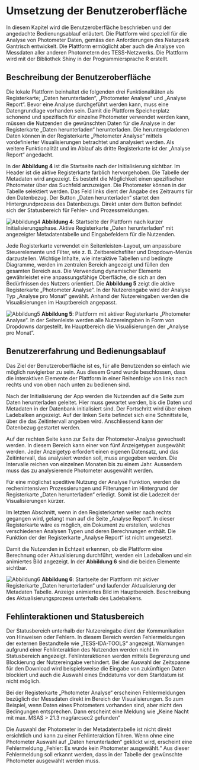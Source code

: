 # Umsetzung der Benutzeroberfläche

In diesem Kapitel wird die Benutzeroberfläche beschrieben und der angedachte Bedienungsablauf erläutert. Die Plattform wird speziell für die Analyse von Photometer Daten, gemäss den Anforderungen des Naturpark Gantrisch entwickelt. Die Plattform ermöglicht aber auch die Analyse von Messdaten aller anderen Photometern des TESS-Netzwerks. Die Plattform wird mit der Bibliothek Shiny in der Programmiersprache R erstellt.

## Beschreibung der Benutzeroberfläche

Die lokale Plattform beinhaltet die folgenden drei Funktionalitäten als Registerkarte; „Daten herunterladen“, „Photometer Analyse“ und „Analyse Report“. Bevor eine Analyse durchgeführt werden kann, muss eine Datengrundlage vorhanden sein. Damit die Plattform Speicherplatz schonend und spezifisch für einzelne Photometer verwendet werden kann, müssen die Nutzenden die gewünschten Daten für die Analyse in der Registerkarte „Daten herunterladen“ herunterladen. Die heruntergeladenen Daten können in der Registerkarte „Photometer Analyse“ mittels vordefinierter Visualisierungen betrachtet und analysiert werden. Als weitere Funktionalität und im Ablauf als dritte Registerkarte ist der „Analyse Report“ angedacht.

In der **Abbildung 4** ist die Startseite nach der Initialisierung sichtbar. Im Header ist die aktive Registerkarte farblich hervorgehoben. Die Tabelle der Metadaten wird angezeigt. Es besteht die Möglichkeit einen spezifischen Photometer über das Suchfeld anzuzeigen. Die Photometer können in der Tabelle selektiert werden. Das Feld links dient der Angabe des Zeitraums für den Datenbezug. Der Button „Daten herunterladen“ startet den Hintergrundprozess des Datenbezugs. Direkt unter dem Button befindet sich der Statusbereich für Fehler- und Prozessmeldungen.

![Abbildung4](/documentary/startseite_plattfomr_4.png)
**Abbildung 4**: Startseite der Plattform nach kurzer Initialisierungsphase. Aktive Registerkarte „Daten herunterladen“ mit angezeigter Metadatentabelle und Eingabefeldern für die Nutzenden.

Jede Registerkarte verwendet ein Seitenleisten-Layout, um anpassbare Steuerelemente und Filter, wie z. B. Zeitbereichsfilter und Dropdown-Menüs darzustellen. Wichtige Inhalte, wie interaktive Tabellen und bedingte Diagramme, werden im zentralen Bereich angezeigt und füllen den gesamten Bereich aus. Die Verwendung dynamischer Elemente gewährleistet eine anpassungsfähige Oberfläche, die sich an den Bedürfnissen des Nutzers orientiert. Die **Abbildung 5** zeigt die aktive Registerkarte „Photometer Analyse“. In der Nutzereingabe wird der Analyse Typ „Analyse pro Monat“ gewählt. Anhand der Nutzereingaben werden die Visualisierungen im Hauptbereich angepasst.

![Abbildung5](/documentary/Photometer_Analyse_5.png)
**Abbildung 5**: Plattform mit aktiver Registerkarte „Photometer Analyse“. In der Seitenleiste werden alle Nutzereingaben in Form von Dropdowns dargestellt. Im Hauptbereich die Visualisierungen der „Analyse pro Monat“.

## Benutzererfahrung und Bedienungsablauf

Das Ziel der Benutzeroberfläche ist es, für alle Benutzenden so einfach wie möglich navigierbar zu sein. Aus diesem Grund wurde beschlossen, dass die interaktiven Elemente der Plattform in einer Reihenfolge von links nach rechts und von oben nach unten zu bedienen sind.

Nach der Initialisierung der App werden die Nutzenden auf die Seite zum Daten herunterladen geleitet. Hier muss gewartet werden, bis die Daten und Metadaten in der Datenbank initialisiert sind. Der Fortschritt wird über einen Ladebalken angezeigt. Auf der linken Seite befindet sich eine Schnittstelle, über die das Zeitintervall angeben wird. Anschliessend kann der Datenbezug gestartet werden.

Auf der rechten Seite kann zur Seite der Photometer-Analyse gewechselt werden. In diesem Bereich kann einer von fünf Anzeigetypen ausgewählt werden. Jeder Anzeigetyp erfordert einen eigenen Datensatz, und das Zeitintervall, das analysiert werden soll, muss angegeben werden. Die Intervalle reichen von einzelnen Monaten bis zu einem Jahr. Ausserdem muss das zu analysierende Photometer ausgewählt werden.

Für eine möglichst speditive Nutzung der Analyse Funktion, werden die rechenintensiven Prozessierungen und Filterungen im Hintergrund der Registerkarte „Daten herunterladen“ erledigt. Somit ist die Ladezeit der Visualisierungen kürzer.

Im letzten Abschnitt, wenn in den Registerkarten weiter nach rechts gegangen wird, gelangt man auf die Seite „Analyse Report“. In dieser Registerkarte wäre es möglich, ein Dokument zu erstellen, welches verschiedenen Analysen Typen und deren Berechnungen enthält. Die Funktion der der Registerkarte „Analyse Report“ ist nicht umgesetzt.

Damit die Nutzenden in Echtzeit erkennen, ob die Plattform eine Berechnung oder Aktualisierung durchführt, werden ein Ladebalken und ein animiertes Bild angezeigt. In der **Abbildung 6** sind die beiden Elemente sichtbar.

![Abbildung6](/documentary/Aktualisierungsprozess_6.png)
**Abbildung 6**: Startseite der Plattform mit aktiver Registerkarte „Daten herunterladen“ und laufender Aktualisierung der Metadaten Tabelle. Anzeige animiertes Bild im Hauptbereich. Beschreibung des Aktualisierungsprozess unterhalb des Ladebalkens.

## Fehlinteraktionen und Statusbereich

Der Statusbereich unterhalb der Nutzereingabe dient der Kommunikation von Hinweisen oder Fehlern. In diesem Bereich werden Fehlermeldungen der externen Bestandteile wie „TESS-IDA-TOOLS“ angezeigt. Warnungen aufgrund einer Fehlinteraktion des Nutzenden werden nicht im Statusbereich angezeigt. Fehlinteraktionen werden mittels Begrenzung und Blockierung der Nutzereingabe verhindert. Bei der Auswahl der Zeitspanne für den Download wird beispielsweise die Eingabe von zukünftigen Daten blockiert und auch die Auswahl eines Enddatums vor dem Startdatum ist nicht möglich.

Bei der Registerkarte „Photometer Analyse“ erscheinen Fehlermeldungen bezüglich der Messdaten direkt im Bereich der Visualisierungen. So zum Beispiel, wenn Daten eines Photometers vorhanden sind, aber nicht den Bedingungen entsprechen. Dann erscheint eine Meldung wie „Keine Nacht mit max. MSAS > 21.3 mag/arcsec2 gefunden“

Die Auswahl der Photometer in der Metadatentabelle ist nicht direkt ersichtlich und kann zu einer Fehlinteraktion führen. Wenn ohne eine Photometer Auswahl auf „Daten herunterladen“ geklickt wird, erscheint eine Fehlermeldung „Fehler: Es wurde kein Photometer ausgewählt.“ Aus dieser Fehlermeldung soll erkannt werden, dass in der Tabelle der gewünschte Photometer ausgewählt werden muss.
